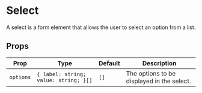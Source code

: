 

# Select

A select is a form element that allows the user to select an option from a list.

<ComponentShowcase>
  <GlassSelect
    options={[
      { label: "Option 1", value: "1" },
      { label: "Option 2", value: "2" },
      { label: "Option 3", value: "3" },
    ]}
  />
</ComponentShowcase>

## Props

| Prop | Type | Default | Description |
| --- | --- | --- | --- |
| `options` | `{ label: string; value: string; }[]` | `[]` | The options to be displayed in the select. |
